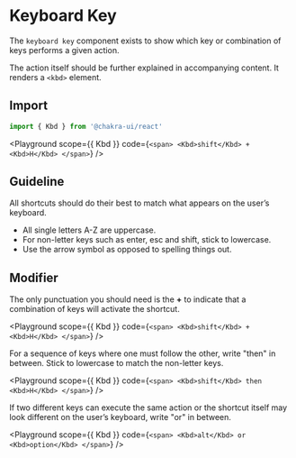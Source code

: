 


# Keyboard Key

The `keyboard key` component exists to show which key or combination of keys
performs a given action.

The action itself should be further explained in accompanying content. It
renders a `<kbd>` element.

## Import

```js
import { Kbd } from '@chakra-ui/react'
```

<Playground
  scope={{ Kbd }}
  code={`
<span>
  <Kbd>shift</Kbd> + <Kbd>H</Kbd>
</span>
`}
/>

## Guideline

All shortcuts should do their best to match what appears on the user’s keyboard.

- All single letters A-Z are uppercase.
- For non-letter keys such as enter, esc and shift, stick to lowercase.
- Use the arrow symbol as opposed to spelling things out.

## Modifier

The only punctuation you should need is the **+** to indicate that a combination
of keys will activate the shortcut.

<Playground
  scope={{ Kbd }}
  code={`
<span>
  <Kbd>shift</Kbd> + <Kbd>H</Kbd>
</span>
`}
/>

For a sequence of keys where one must follow the other, write "then" in between.
Stick to lowercase to match the non-letter keys.

<Playground
  scope={{ Kbd }}
  code={`
<span>
  <Kbd>shift</Kbd> then <Kbd>H</Kbd>
</span>
`}
/>

If two different keys can execute the same action or the shortcut itself may
look different on the user’s keyboard, write "or" in between.

<Playground
  scope={{ Kbd }}
  code={`
<span>
  <Kbd>alt</Kbd> or <Kbd>option</Kbd>
</span>
`}
/>
